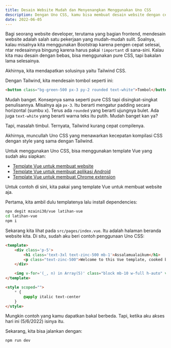 ```yaml
---
title: Desain Website Mudah dan Menyenangkan Menggunakan Uno CSS
description: Dengan Uno CSS, kamu bisa membuat desain website dengan cepat dan mudah
date: 2022-06-05
---
```


Bagi seorang website developer, terutama yang bagian frontend, mendesain website adalah salah satu pekerjaan yang mudah-mudah sulit. Soalnya, kalau misalnya kita menggunakan Bootstrap karena pengen cepat selesai, ntar redesainnya bingung karena harus pakai `!important` di sana-sini. Kalau kita mau desain dengan bebas, bisa menggunakan pure CSS, tapi bakalan lama selesainya.

Akhirnya, kita mendapatkan solusinya yaitu Tailwind CSS.

Dengan Tailwind, kita mendesain tombol seperti ini:

```html
<button class="bg-green-500 px-3 py-2 rounded text-white">Tombol</button>
```

Mudah banget. Konsepnya sama seperti pure CSS tapi disingkat-singkat penulisannya. Misalnya aja `px-3`. Itu berarti mengatur padding secara horizontal (sumbu x). Terus ada `rounded` yang berarti ujungnya bulet. Ada juga `text-white` yang berarti warna teks itu putih. Mudah banget kan ya?

Tapi, masalah timbul. Ternyata, Tailwind kurang cepat compilenya.

Akhirnya, muncullah Uno CSS yang menawarkan kecepatan kompilasi CSS dengan style yang sama dengan Tailwind.

Untuk menggunakan Uno CSS, bisa menggunakan template Vue yang sudah aku siapkan:

- [Template Vue untuk membuat website](https://github.com/mzaini30/vue)
- [Template Vue untuk membuat aplikasi Android](https://github.com/mzaini30/android-vue)
- [Template Vue untuk membuat Chrome extension](https://github.com/mzaini30/chrome-vue)

Untuk contoh di sini, kita pakai yang template Vue untuk membuat website aja.

Pertama, kita ambil dulu templatenya lalu install dependencies:

```bash
npx degit mzaini30/vue latihan-vue
cd latihan-vue
npm i
```

Sekarang kita lihat pada `src/pages/index.vue`. Itu adalah halaman beranda website kita. Di situ, sudah aku beri contoh penggunaan Uno CSS:

```html
<template>
	<div class='p-5'>
		<h1 class='text-3xl text-zinc-500 mb-1'>Assalamualaikum</h1>
		<p class="text-zinc-500">Welcome to this Vue template, cooked by Zen.</p>
	</div>

	<img v-for='(_, n) in Array(5)' class="block mb-10 w-full h-auto" v-lazy='`https://http.cat/${n + 1}00.jpg`' alt="" />
</template>

<style scoped="">
	* {
		@apply italic text-center
	}
</style>
```

Mungkin contoh yang kamu dapatkan bakal berbeda. Tapi, ketika aku akses hari ini (5/6/2022) isinya itu.

Sekarang, kita bisa jalankan dengan:

```bash
npm run dev
```